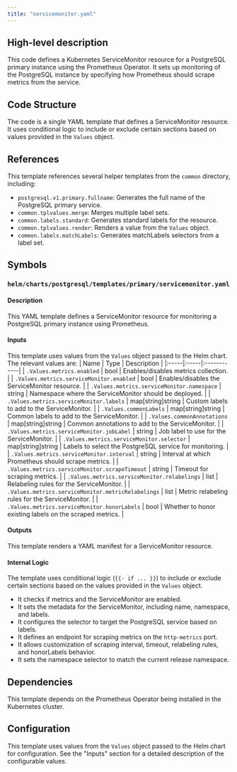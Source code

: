 ```yaml
---
title: "servicemonitor.yaml"
---
```


## High-level description
This code defines a Kubernetes ServiceMonitor resource for a PostgreSQL primary instance using the Prometheus Operator. It sets up monitoring of the PostgreSQL instance by specifying how Prometheus should scrape metrics from the service.

## Code Structure
The code is a single YAML template that defines a ServiceMonitor resource. It uses conditional logic to include or exclude certain sections based on values provided in the `Values` object.

## References
This template references several helper templates from the `common` directory, including:
- `postgresql.v1.primary.fullname`: Generates the full name of the PostgreSQL primary service.
- `common.tplvalues.merge`: Merges multiple label sets.
- `common.labels.standard`: Generates standard labels for the resource.
- `common.tplvalues.render`: Renders a value from the `Values` object.
- `common.labels.matchLabels`: Generates matchLabels selectors from a label set.

## Symbols
### `helm/charts/postgresql/templates/primary/servicemonitor.yaml`
#### Description
This YAML template defines a ServiceMonitor resource for monitoring a PostgreSQL primary instance using Prometheus.

#### Inputs
This template uses values from the `Values` object passed to the Helm chart. The relevant values are:
| Name | Type | Description |
|:-----|:-----|:------------|
| `.Values.metrics.enabled` | bool | Enables/disables metrics collection. |
| `.Values.metrics.serviceMonitor.enabled` | bool | Enables/disables the ServiceMonitor resource. |
| `.Values.metrics.serviceMonitor.namespace` | string | Namespace where the ServiceMonitor should be deployed. |
| `.Values.metrics.serviceMonitor.labels` | map[string]string | Custom labels to add to the ServiceMonitor. |
| `.Values.commonLabels` | map[string]string | Common labels to add to the ServiceMonitor. |
| `.Values.commonAnnotations` | map[string]string | Common annotations to add to the ServiceMonitor. |
| `.Values.metrics.serviceMonitor.jobLabel` | string | Job label to use for the ServiceMonitor. |
| `.Values.metrics.serviceMonitor.selector` | map[string]string | Labels to select the PostgreSQL service for monitoring. |
| `.Values.metrics.serviceMonitor.interval` | string | Interval at which Prometheus should scrape metrics. |
| `.Values.metrics.serviceMonitor.scrapeTimeout` | string | Timeout for scraping metrics. |
| `.Values.metrics.serviceMonitor.relabelings` | list | Relabeling rules for the ServiceMonitor. |
| `.Values.metrics.serviceMonitor.metricRelabelings` | list | Metric relabeling rules for the ServiceMonitor. |
| `.Values.metrics.serviceMonitor.honorLabels` | bool | Whether to honor existing labels on the scraped metrics. |

#### Outputs
This template renders a YAML manifest for a ServiceMonitor resource.

#### Internal Logic
The template uses conditional logic (`{{- if ... }}`) to include or exclude certain sections based on the values provided in the `Values` object. 

- It checks if metrics and the ServiceMonitor are enabled.
- It sets the metadata for the ServiceMonitor, including name, namespace, and labels.
- It configures the selector to target the PostgreSQL service based on labels.
- It defines an endpoint for scraping metrics on the `http-metrics` port.
- It allows customization of scraping interval, timeout, relabeling rules, and honorLabels behavior.
- It sets the namespace selector to match the current release namespace.

## Dependencies
This template depends on the Prometheus Operator being installed in the Kubernetes cluster.

## Configuration
This template uses values from the `Values` object passed to the Helm chart for configuration. See the "Inputs" section for a detailed description of the configurable values.
